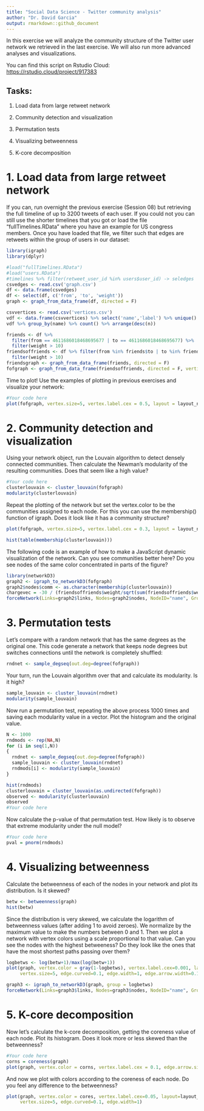 ```yaml
---
title: "Social Data Science - Twitter community analysis"
author: "Dr. David Garcia"
output: rmarkdown::github_document
---
```


In this exercise we will analyze the community structure of the Twitter user network we retrieved in the last exercise. We will also run more advanced analyses and visualizations.

You can find this script on Rstudio Cloud: <https://rstudio.cloud/project/917383>

## Tasks:

1. Load data from large retweet network

2. Community detection and visualization

3. Permutation tests

4. Visualizing betweenness

5. K-core decomposition

# 1. Load data from large retweet network

If you can, run overnight the previous exercise (Session 08) but retrieving the full timeline of up to 3200 tweets of each user. If you could not you can still use the shorter timelines that you got or load the file "fullTimelines.RData" where you have an example for US congress members. Once you have loaded that file, we filter such that edges are retweets within the group of users in our dataset:
```r
library(igraph)
library(dplyr)
```
```r
#load("fullTimelines.RData")
#load("users.RData")
#timelines %>% filter(retweet_user_id %in% users$user_id) -> seledges
csvedges <- read.csv('graph.csv')
df <- data.frame(csvedges)
df <- select(df, c('from', 'to', 'weight'))
graph <- graph_from_data_frame(df, directed = F)

csvvertices <- read.csv('vertices.csv')
vdf <- data.frame(csvvertices) %>% select('name','label') %>% unique()
vdf %>% group_by(name) %>% count() %>% arrange(desc(n))
```


```r
friends <- df %>% 
  filter(from == 4611686018468695677 | to == 4611686018468695677) %>%
  filter(weight > 10)
friendsoffriends <- df %>% filter(from %in% friends$to | to %in% friends$to | from %in% friends$from | from %in% friends$to)%>%
  filter(weight > 10)
friendsgraph <- graph_from_data_frame(friends, directed = F)
fofgraph <- graph_from_data_frame(friendsoffriends, directed = F, vertices = vdf)
```

Time to plot! Use the examples of plotting in previous exercises and visualize your network:
```r
#Your code here
plot(fofgraph, vertex.size=5, vertex.label.cex = 0.5, layout = layout_nicely, edge.curved = 0.1, edge.width = 1, edge.arrow.size=0.01)
```

# 2. Community detection and visualization

Using your network object, run the Louvain algorithm to detect densely connected communities. Then calculate the Newman's modularity of the resulting communities. Does that seem like a high value?
```r
#Your code here
clusterlouvain <- cluster_louvain(fofgraph)
modularity(clusterlouvain)
```


Repeat the plotting of the network but set the vertex.color to be the communities assigned to each node. For this you can use the membership() function of igraph. Does it look like it has a community structure?
```r
plot(fofgraph, vertex.size=5, vertex.label.cex = 0.3, layout = layout_nicely, edge.curved = 0.1, edge.width = 1, edge.arrow.size=0.3, vertex.color=clusterlouvain$membership)
```

```r
hist(table(membership(clusterlouvain)))
```
The following code is an example of how to make a JavaScript dynamic visualization of the network. Can you see communities better here? Do you see nodes of the same color concentrated in parts of the figure?
```r
library(networkD3)
graph2 <- igraph_to_networkD3(fofgraph)
graph2$nodes$comm <- as.character(membership(clusterlouvain))
chargevec = -30 / (friendsoffriends$weight/sqrt(sum(friendsoffriends$weight^2))) -22
forceNetwork(Links=graph2$links, Nodes=graph2$nodes, NodeID="name", Group="comm", zoom=T, opacity = 1, opacityNoHover = 1)
```

# 3. Permutation tests

Let's compare with a random network that has the same degrees as the original one. This code generate a network that keeps node degrees but switches connections until the network is completely shuffled:
```r
rndnet <- sample_degseq(out.deg=degree(fofgraph))
```

Your turn, run the Louvain algorithm over that and calculate its modularity. Is it high?
```r
sample_louvain <- cluster_louvain(rndnet)
modularity(sample_louvain)
```

Now run a permutation test, repeating the above process 1000 times and saving each modularity value in a vector. Plot the histogram and the original value.
```r
N <- 1000
rndmods <- rep(NA,N)
for (i in seq(1,N))
{
  rndnet <- sample_degseq(out.deg=degree(fofgraph))
  sample_louvain <- cluster_louvain(rndnet)
  rndmods[i] <- modularity(sample_louvain)
}

hist(rndmods)
clusterlouvain = cluster_louvain(as.undirected(fofgraph))
observed <- modularity(clusterlouvain)
observed
#Your code here
```

Now calculate the p-value of that permutation test. How likely is to observe that extreme modularity under the null model?
```r
#Your code here
pval = pnorm(rndmods)
```

# 4. Visualizing betweenness

Calculate the betweenness of each of the nodes in your network and plot its distribution. Is it skewed?
```r
betw <- betweenness(graph)
hist(betw)
```

Since the distribution is very skewed, we calculate the logarithm of betweenness values (after adding 1 to avoid zeroes). We normalize by the maximum value to make the numbers between 0 and 1. Then we plot a network with vertex colors using a scale proportional to that value. Can you see the nodes with the highest betweeness? Do they look like the ones that have the most shortest paths passing over them?
```r
logbetws <- log(betw+1)/max(log(betw+1))
plot(graph, vertex.color = gray(1-logbetws), vertex.label.cex=0.001, layout=layout_nicely, 
     vertex.size=5, edge.curved=0.1, edge.width=1, edge.arrow.width=0.1)
```

```r
graph3 <- igraph_to_networkD3(graph, group = logbetws)
forceNetwork(Links=graph3$links, Nodes=graph3$nodes, NodeID="name", Group="group", zoom=T, opacity = 1, opacityNoHover = 1)
```
# 5. K-core decomposition

Now let's calculate the k-core decomposition, getting the coreness value of each node. Plot its histogram. Does it look more or less skewed than the betweenness?
```r
#Your code here
corns = coreness(graph)
plot(graph, vertex.color = corns, vertex.label.cex = 0.1, edge.arrow.size = 0.1, vertex.size = 5, edge.width = 1, edge.curved = 0.1)
```

And now we plot with colors according to the coreness of each node. Do you feel any difference to the betweenness?
```r
plot(graph, vertex.color = cores, vertex.label.cex=0.05, layout=layout_nicely, 
     vertex.size=5, edge.curved=0.1, edge.width=1)
```


